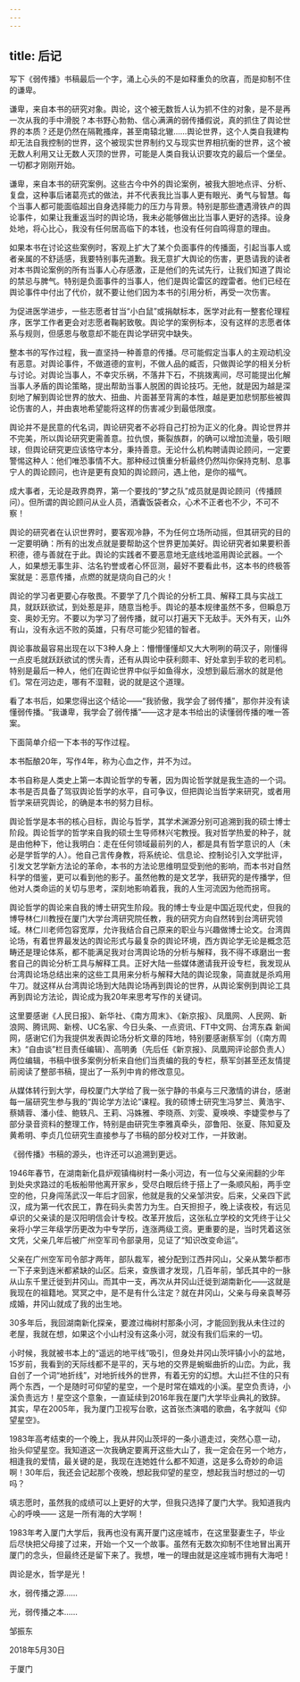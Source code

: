 ```yaml
---
---
---
```

title: 后记
---










写下《弱传播》书稿最后一个字，涌上心头的不是如释重负的欣喜，而是抑制不住的谦卑。

谦卑，来自本书的研究对象。舆论，这个被无数哲人认为抓不住的对象，是不是再一次从我的手中滑脱？本书野心勃勃、信心满满的弱传播假说，真的抓住了舆论世界的本质？还是仍然在隔靴搔痒，甚至南辕北辙……舆论世界，这个人类自我建构却无法自我控制的世界，这个被现实世界制约又与现实世界相抗衡的世界，这个被无数人利用又让无数人灭顶的世界，可能是人类自我认识要攻克的最后一个堡垒。一切都才刚刚开始。

谦卑，来自本书的研究案例。这些古今中外的舆论案例，被我大胆地点评、分析、复盘，这种事后诸葛亮式的做法，并不代表我比当事人更有眼光、勇气与智慧。每个当事人都可能面临超出自身选择能力的压力与背景。特别是那些遭遇滑铁卢的舆论事件，如果让我重返当时的舆论场，我未必能够做出比当事人更好的选择。设身处地，将心比心，我没有任何居高临下的本钱，也没有任何自鸣得意的理由。

如果本书在讨论这些案例时，客观上扩大了某个负面事件的传播面，引起当事人或者亲属的不舒适感，我要特别事先道歉。我无意扩大舆论的伤害，更恳请我的读者对本书舆论案例的所有当事人心存感激，正是他们的先试先行，让我们知道了舆论的禁忌与脾气。特别是负面事件的当事人，他们是舆论雷区的蹚雷者。他们已经在舆论事件中付出了代价，就不要让他们因为本书的引用分析，再受一次伤害。

为促进医学进步，一些志愿者甘当“小白鼠”或捐献标本，医学对此有一整套伦理程序，医学工作者更会对志愿者鞠躬致敬。舆论学的案例标本，没有这样的志愿者体系与规则，但感恩与敬意却不能在舆论学研究中缺失。

整本书的写作过程，我一直坚持一种善意的传播。尽可能假定当事人的主观动机没有恶意。对舆论事件，不做道德的宣判，不做人品的臧否，只做舆论学的相关分析与讨论。对舆论当事人，不幸灾乐祸，不落井下石，不挑拨离间，尽可能提出化解当事人矛盾的舆论策略，提出帮助当事人脱困的舆论技巧。无他，就是因为越是深刻地了解到舆论世界的放大、扭曲、片面甚至背离的本性，越是更加悲悯那些被舆论伤害的人，并由衷地希望能将这样的伤害减少到最低限度。

舆论并不是民意的代名词，舆论研究者不必将自己打扮为正义的化身。舆论世界并不完美，所以舆论研究更需善意。拉仇恨，撕裂族群，的确可以增加流量，吸引眼球，但舆论研究更应该恪守本分，秉持善意。无论什么机构聘请舆论顾问，一定要警惕这种人：他们唯恐事情不大。那种经过慎重分析最终仍然叫你保持克制、息事宁人的舆论顾问，也许是更有良知的舆论顾问，遇上他，是你的福气。

成大事者，无论是政界商界，第一个要找的“梦之队”成员就是舆论顾问（传播顾问）。但所谓的舆论顾问从业人员，酒囊饭袋者众，心术不正者也不少，不可不察！

舆论的研究者在认识世界时，要客观冷静，不为任何立场所动摇，但其研究的目的一定要明确：所有的出发点就是要帮助这个世界更加美好。舆论研究者如果要积善积德，德与善就在于此。舆论的实践者不要恶意地无底线地滥用舆论武器。一个人，如果想无事生非、沽名钓誉或者心怀叵测，最好不要看此书，这本书的终极答案就是：恶意传播，点燃的就是烧向自己的火！

舆论的学习者更要心存敬畏。不要学了几个舆论的分析工具、解释工具与实战工具，就跃跃欲试，到处惹是非，随意当枪手。舆论的基本规律虽然不多，但瞬息万变、奥妙无穷。不要以为学习了弱传播，就可以打遍天下无敌手。天外有天，山外有山，没有永远不败的英雄，只有尽可能少犯错的智者。

舆论事故最容易出现在以下3种人身上：懵懵懂懂却又大大咧咧的萌汉子，刚懂得一点皮毛就跃跃欲试的愣头青，还有从舆论中获利颇丰、好处拿到手软的老司机。 特别是最后一种人，他们在舆论世界中似乎如鱼得水，没想到最后溺水的就是他们。常在河边走，哪有不湿鞋，说的就是这个道理。

看了本书后，如果您得出这个结论——“我骄傲，我学会了弱传播”，那你并没有读懂弱传播。“我谦卑，我学会了弱传播”——这才是本书给出的读懂弱传播的唯一答案。

下面简单介绍一下本书的写作过程。

本书酝酿20年，写作4年，称为心血之作，并不为过。

本书自称是人类史上第一本舆论哲学的专著，因为舆论哲学就是我生造的一个词。本书是否具备了驾驭舆论哲学的水平，自可争议，但把舆论当哲学来研究，或者用哲学来研究舆论，的确是本书的努力目标。

舆论哲学是本书的核心目标，舆论与哲学，其学术渊源分别可追溯到我的硕士博士阶段。舆论哲学的哲学来自我的硕士生导师林兴宅教授。我对哲学热爱的种子，就是由他种下，他让我明白：走在任何领域最前列的人，都是具有哲学意识的人（未必是学哲学的人）。他自己言传身教，将系统论、信息论、控制论引入文学批评，引发文艺学新方法论的革命，本书的方法论思维明显受到他的影响，而本书对自然科学的借鉴，更可以看到他的影子。虽然他教的是文艺学，我研究的是传播学，但他对人类命运的关切与思考，深刻地影响着我，我的人生河流因为他而拐弯。

舆论哲学的舆论来自我的博士研究生阶段。我的博士专业是中国近现代史，但我的博导林仁川教授在厦门大学台湾研究院任教，我的研究方向自然转到台湾研究领域。林仁川老师包容宽厚，允许我结合自己原来的职业与兴趣做博士论文。台湾舆论场，有着世界最发达的舆论形式与最复杂的舆论环境，西方舆论学无论是概念范畴还是理论体系，都不能满足我对台湾舆论场的分析与解释，我不得不琢磨出一套套自己的舆论分析工具与解释工具。正好大陆一些媒体邀请我开设专栏，我发现从台湾舆论场总结出来的这些工具用来分析与解释大陆的舆论现象，简直就是杀鸡用牛刀。就这样从台湾舆论场到大陆舆论场再到舆论的世界，从舆论案例到舆论工具再到舆论方法论，舆论成为我20年来思考写作的关键词。

这里要感谢《人民日报》、新华社、《南方周末》、《新京报》、凤凰网、人民网、新浪网、腾讯网、新榜、UC名家、今日头条、一点资讯、FT中文网、台湾东森 新闻网，感谢它们为我提供发表舆论场分析文章的阵地，特别要感谢蔡军剑（《南方周末》“自由谈”栏目责任编辑）、高明勇（先后任《新京报》、凤凰网评论部负责人）两位编辑，书稿中很多案例分析来自他们当责编的我的专栏，蔡军剑甚至还友情提前阅读了整部书稿，提出了一系列中肯的修改意见。

从媒体转行到大学，母校厦门大学给了我一张宁静的书桌与三尺激情的讲台，感谢每一届研究生参与我的“舆论学方法论”课程。我的硕博士研究生冯梦兰、黄浩宇、蔡婧蓉、潘小佳、鲍轶凡、王莉、冯姝雅、李晓燕、刘雯、夏唤唤、李婕雯参与了部分录音资料的整理工作，特别是由研究生李雅真牵头，邵鲁阳、张夏、陈知夏及黄希明、李贞几位研究生直接参与了书稿的部分校对工作，一并致谢。

《弱传播》书稿的源头，也许还可以追溯到更远。

1946年春节，在湖南新化县炉观镇梅树村一条小河边，有一位与父亲闹翻的少年到处央求路过的毛板船带他离开家乡，受尽白眼后终于搭上了一条顺风船，两手空空的他，只身闯荡武汉一年后才回家，他就是我的父亲邹洪安。后来，父亲四下武汉，成为第一代农民工，靠在码头卖苦力为生。白天担担子，晚上读夜校，有远见卓识的父亲读的是汉阳明信会计专校。改革开放后，这张私立学校的文凭终于让父亲将小学三年级学历更改为中专学历，连涨两级工资。更重要的是，当时凭着这张文凭，父亲几年后被广州空军司令部录用，见证了“知识改变命运”。

父亲在广州空军司令部才两年，部队裁军，被分配到江西井冈山，父亲从繁华都市一下子来到连米都紧缺的山区。后来，查族谱才发现，几百年前，邹氏其中的一脉从山东千里迁徙到井冈山。而其中一支，再次从井冈山迁徙到湖南新化——这就是我现在的祖籍地。冥冥之中，是不是有什么注定？就在井冈山，父亲与母亲袁琴芬成婚，井冈山就成了我的出生地。

30多年后，我回湖南新化探亲，要渡过梅树村那条小河，才能回到我从未住过的老屋，我就在想，如果这个小山村没有这条小河，就没有我们后来的一切。

小时候，我就被书本上的“遥远的地平线”吸引，但身处井冈山茨坪镇小小的盆地，15岁前，我看到的天际线都不是平的，天与地的交界是蜿蜒曲折的山峦。为此，我自创了一个词“地折线”，对地折线外的世界，有着无穷的幻想。大山拦不住的只有两个东西，一个是随时可仰望的星空，一个是时常在嬉戏的小溪。星空负责诗，小溪负责远方！星空这个意象，一直延续到2016年我在厦门大学毕业典礼的致辞。其实，早在2005年，我为厦门卫视写台歌，这首张杰演唱的歌曲，名字就叫《仰望星空》。

1983年高考结束的一个晚上，我从井冈山茨坪的一条小道走过，突然心意一动，抬头仰望星空。我知道这一次我确定要离开这些大山了，我一定会在另一个地方，相逢我的爱情，最关键的是，我现在连她姓什么都不知道，这是多么奇妙的命运啊！30年后，我还会记起那个夜晚，想起我仰望的星空，想起我当时想过的一切吗？

填志愿时，虽然我的成绩可以上更好的大学，但我只选择了厦门大学。我知道我内心的呼唤—— 这是一所有海的大学啊！

1983年考入厦门大学后，我再也没有离开厦门这座城市，在这里娶妻生子，毕业后尽快把父母接了过来，开始一个又一个故事。虽然有无数次抑制不住地冒出离开厦门的念头，但最终还是留下来了。我想，唯一的理由就是这座城市拥有大海吧！

舆论是水，哲学是光！

水，弱传播之源……

光，弱传播之本……



邹振东

2018年5月30日

于厦门




